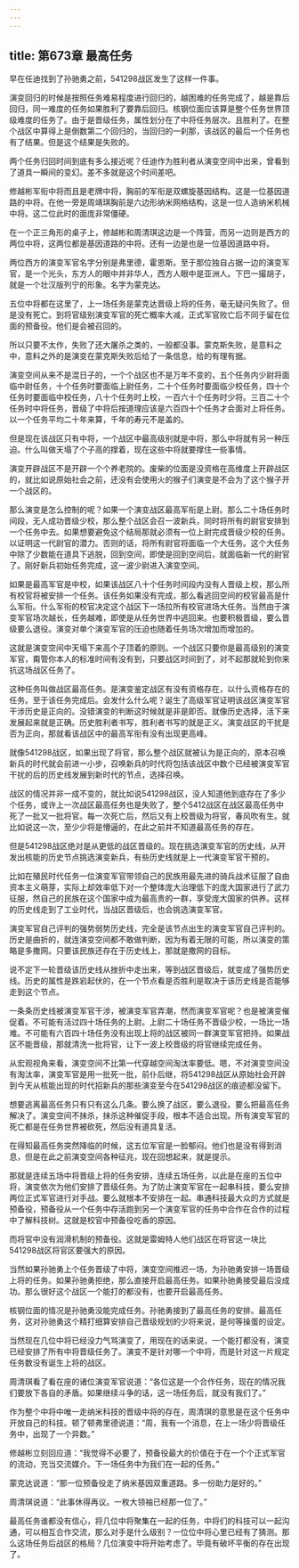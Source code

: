 ```yaml
---
---
---
```

title: 第673章 最高任务
---



早在任迪找到了孙驰勇之前，541298战区发生了这样一件事。

演变回归的时候是按照任务难易程度进行回归的，越困难的任务完成了，越是靠后回归，同一难度的任务如果胜利了要靠后回归。核钢位面应该算是整个任务世界顶级难度的任务了。由于是晋级任务，属性划分在了中将任务层次。且胜利了。在整个战区中算得上是倒数第二个回归的，当回归的一刹那，该战区的最后一个任务也有了结果。但是这个结果是失败的。

两个任务归回时间到底有多么接近呢？任迪作为胜利者从演变空间中出来，曾看到了道具一瞬间的变幻。差不多就是这个时间差吧。

修越彬军衔中将而且是老牌中将，胸前的军衔是双螺旋基因结构。这是一位基因道路的中将。在他一旁是周靖琪胸前是六边形纳米网格结构，这是一位人造纳米机械中将。这二位此时的面庞非常僵硬。

在一个正三角形的桌子上，修越彬和周清琪这边是一个阵营，而另一边则是西方的两位中将，这两位都是基因道路的中将。还有一边是也是一位基因道路中将。

两位西方的演变军官名字分别是弗里德，霍恩斯。至于那位独自占据一边的演变军官，是一个光头，东方人的眼中并非华人，西方人眼中是亚洲人。下巴一撮胡子，就是一个壮汉版列宁的形象。名字为蒙克达。

五位中将都在这里了，上一场任务是蒙克达晋级上将的任务，毫无疑问失败了。但是没有死亡。到将官级别演变军官的死亡概率大减，正式军官败亡后不同于留在位面的预备役。他们是会被召回的。

所以只要不太作，失败了还大屠杀之类的，一般都没事。蒙克斯失败，是意料之中，意料之外的是演变在蒙克斯失败后给了一条信息，给的有理有据。

演变空间从来不是混日子的，一个个战区也不是万年不变的，五个任务内少尉将面临中尉任务，十个任务时要面临上尉任务，二十个任务时要面临少校任务，四十个任务时要面临中校任务，八十个任务时上校，一百六十个任务时少将。三百二十个任务时中将任务，晋级了中将后按道理应该是六百四十个任务才会面对上将任务。以一个任务平均二十年来算，千年的寿元不是盖的。

但是现在该战区只有中将，一个战区中最高级别就是中将，那么中将就有另一种压迫。什么叫做天塌了个子高的撑着，现在这些中将就要撑住一些事情。

演变开辟战区不是开辟一个个养老院的。废柴的位面是没资格在高维度上开辟战区的，就比如说原始社会之前，还没有会使用火的猴子们演变是不会为了这个猴子开一个战区的。

那么演变是怎么控制的呢？如果一个演变战区最高军衔是上尉。那么二十场任务时间段，无人成功晋级少校，那么整个战区会召一波新兵，同时将所有的尉官安排到一个任务中去。如果想要避免这个结局那就必须有一位上尉完成晋级少校的任务。以证明这一代尉官的潜力。否则的话，将所有尉官将面临一个大任务。这个大任务中除了少数能在道具下逃脱，回到空间，即使是回到空间后，就面临新一代的尉官了。刚好新兵初始任务完成，这一波少尉进入演变空间。

如果是最高军官是中校，如果该战区八十个任务时间段内没有人晋级上校，那么所有校官将被安排一个任务。该任务如果没有完成，那么看逃回空间的校官最高是什么军衔。什么军衔的校官决定这个战区下一场拉所有校官进场大任务。当然由于演变军官场次越长，任务越难，即使是从任务世界中逃回来。也要积极晋级，要么晋级要么退役。演变对单个演变军官的压迫也随着任务场次增加而增加的。

这就是演变空间中天塌下来高个子顶着的原则。一个战区只要你是最高级别的演变军官，甭管你本人的标准时间有没有到，只要战区时间到了，对不起那就轮到你来抗这场战区任务了。

这种任务叫做战区最高任务。是演变鉴定战区有没有资格存在，以什么资格存在的任务。至于该任务完成后。会发什么什么呢？诞生了高级军官证明该战区演变军官干涉历史是正向的。没错演变的判断这时候就是非是即否。就像历史选择，活下来发展起来就是正确。历史胜利者书写，胜利者书写的就是正义。演变战区的干扰是否为正向，那就看该战区中的最高军衔有没有出现更高峰。

就像541298战区，如果出现了将官，那么整个战区就被认为是正向的，原本召唤新兵的时代就会前进一小步，召唤新兵的时代将包括该战区中数个已经被演变军官干扰的后的历史线发展到新时代的节点，选择召唤。

战区的情况并非一成不变的，就比如说541298战区，没人知道他到底存在了多少个任务，或许上一次战区最高任务也是失败了，整个5412战区在战区最高任务中死了一批又一批将官。每一次死亡后，然后又有上校晋级为将官，春风吹有生。就比如说这一次，至少少将是懵逼的，在此之前并不知道最高任务的存在。

但是541298战区绝对是从更低的战区晋级的。现在挑选演变军官的历史线，从开发出核能的历史节点挑选演变新兵，有些历史线就是上一代演变军官干预的。

比如在殖民时代任务一位演变军官带领自己的民族用最先进的骑兵战术征服了自由资本主义萌芽，实际上却效率低下对一个整体庞大治理低下的庞大国家进行了武力征服，然自己的民族在这个国家中成为最高贵的一群，享受庞大国家的供养。这样的历史线走到了工业时代，当战区晋级后，也会挑选演变军官。

演变军官自己评判的强势弱势历史线，完全是该节点出生的演变军官自己评判的。历史是曲折的，就连演变空间都不敢做判断，因为有着无限的可能，所以演变的策略是多撒网。只要该民族还存在于历史线上，那就是撒网的目标。

说不定下一轮晋级该历史线从挫折中走出来，等到战区晋级后，就变成了强势历史线。历史的属性是跌宕起伏的，在一个节点看是否胜利是取决于该历史线是否能够走到这个节点。

一条条历史线被演变军官干涉，被演变军官弄潮，然而演变军官呢？也是被演变催促着。不可能有活过四十场任务的上尉。上尉二十场任务不晋级少校，一场比一场难。不可能有六百四十场任务没有出现上将的战区被同一群演变军官把持。如果战区不能晋级，那就清洗一批将官，让下一波上校晋级的将官继续完成任务。

从宏观视角来看，演变空间不比第一代穿越空间淘汰率要低。嗯，不对演变空间没有淘汰率，演变军官是用一批死一批，前仆后继，将541298战区从原始社会开辟到今天从核能出现的时代招新兵的那些演变至今在541298战区的痕迹都没留下。

想要逃离最高任务只有只有这么几条。要么换了战区，要么退役。要么把最高任务解决了。演变空间不抹杀，抹杀这种催促手段，根本不适合出现。所有演变军官的死亡都是在任务世界被砍死，然后没有道具复活。

在得知最高任务突然降临的时候，这五位军官是一脸郁闷。他们也是没有得到消息，但是在此之前演变空间各种征兆，现在回想起来，就是提示。

那就是连续五场中将晋级上将的任务安排，连续五场任务，以此是在座的五位中将，演变依次为他们安排了晋级任务。为了防止演变军官在一起串科技，要么安排两位正式军官进行对手战。要么就根本不安排在一起。串通科技最大众的方式就是预备役，预备役从一个任务中存活跑到另一个演变军官的任务中合作在合作的过程中了解科技树。这就是校官中预备役吃香的原因。

而将官中没有润滑机制的预备役。这就是雷姆特人他们战区在将官这一块比541298战区将官区要强大的原因。

当然如果孙驰勇上个任务晋级了中将，演变空间推迟一场，为孙驰勇安排一场晋级上将的任务。如果孙驰勇拒绝，那么直接开启最高任务。如果孙驰勇接受最后没成功。那么很好这个战区一个能打的都没有，也要开启最高任务。

核钢位面的情况是孙驰勇没能完成任务。孙驰勇接到了最高任务的安排。最高任务，这对孙驰勇这个精打细算安排自己晋级规划的少将来说，是何等操蛋的设定。

当然现在几位中将已经没力气骂演变了，用现在的话来说，一个能打都没有，演变已经安排了所有中将晋级任务了。演变不是针对哪一个中将，而是针对这一片规定任务数没有诞生上将的战区。

周清琪看了看在座的诸位演变军官说道：“各位这是一个合作任务，现在的情况我们要放下各自的矛盾。如果继续斗争的话，这一场任务后，就没有我们了。”

作为整个中将中唯一走纳米科技的晋级中将的存在，周清琪的意思是在这个任务中开放自己的科技。顿了顿弗里德说道：“周，我有一个消息，在上一场少将晋级任务中，出现了一个异数。”

修越彬立刻回应道：“我觉得不必要了，预备役最大的价值在于在一个个正式军官的流动，充当交流媒介。下一场任务中为我们在一起的任务。”

蒙克达说道：“那一位预备役走了纳米基因双重道路。多一份助力是好的。”

周清琪说道：“此事休得再议。一枚大领袖已经那一位了。”

最高任务谁都没有信心，将几位中将聚集在一起的任务，中将们的科技可以一起沟通，可以相互合作交流，那么对手是什么级别？一位位中将心里已经有了猜测。那么这场任务后战区的格局？几位演变中将开始考虑了。毕竟有破坏平衡的存在出现了。